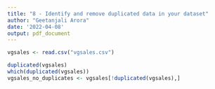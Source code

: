 ```yaml
---
title: "8 - Identify and remove duplicated data in your dataset"
author: "Geetanjali Arora"
date: '2022-04-08'
output: pdf_document
---
```


```r
vgsales <- read.csv("vgsales.csv")
```

```r
duplicated(vgsales)
which(duplicated(vgsales))
vgsales_no_duplicates <- vgsales[!duplicated(vgsales),]
```


